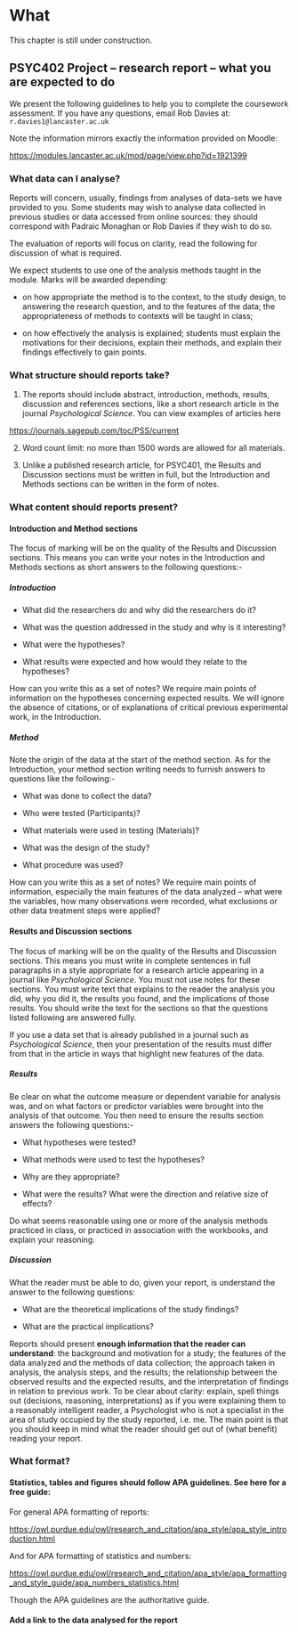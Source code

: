 # What {#sec-what}

::: callout-warning
This chapter is still under construction.
:::

## PSYC402 Project -- research report -- what you are expected to do

We present the following guidelines to help you to complete the coursework assessment. If you have any questions, email Rob Davies at: `r.davies1@lancaster.ac.uk`

Note the information mirrors exactly the information provided on Moodle:

<https://modules.lancaster.ac.uk/mod/page/view.php?id=1921399>

### What data can I analyse?

Reports will concern, usually, findings from analyses of data-sets we have provided to you. Some students may wish to analyse data collected in previous studies or data accessed from online sources: they should correspond with Padraic Monaghan or Rob Davies if they wish to do so.

The evaluation of reports will focus on clarity, read the following for discussion of what is required.

We expect students to use one of the analysis methods taught in the module. Marks will be awarded depending:

-   on how appropriate the method is to the context, to the study design, to answering the research question, and to the features of the data; the appropriateness of methods to contexts will be taught in class;

-   on how effectively the analysis is explained; students must explain the motivations for their decisions, explain their methods, and explain their findings effectively to gain points.

### What structure should reports take?

1.  The reports should include abstract, introduction, methods, results, discussion and references sections, like a short research article in the journal *Psychological Science*. You can view examples of articles here

<https://journals.sagepub.com/toc/PSS/current>

2.  Word count limit: no more than 1500 words are allowed for all materials.

3.  Unlike a published research article, for PSYC401, the Results and Discussion sections must be written in full, but the Introduction and Methods sections can be written in the form of notes.

### What content should reports present?

#### Introduction and Method sections

The focus of marking will be on the quality of the Results and Discussion sections. This means you can write your notes in the Introduction and Methods sections as short answers to the following questions:-

##### Introduction

-   What did the researchers do and why did the researchers do it?

-   What was the question addressed in the study and why is it interesting?

-   What were the hypotheses?

-   What results were expected and how would they relate to the hypotheses?

How can you write this as a set of notes? We require main points of information on the hypotheses concerning expected results. We will ignore the absence of citations, or of explanations of critical previous experimental work, in the Introduction.

##### Method

Note the origin of the data at the start of the method section. As for the Introduction, your method section writing needs to furnish answers to questions like the following:-

-   What was done to collect the data?

-   Who were tested (Participants)?

-   What materials were used in testing (Materials)?

-   What was the design of the study?

-   What procedure was used?

How can you write this as a set of notes? We require main points of information, especially the main features of the data analyzed -- what were the variables, how many observations were recorded, what exclusions or other data treatment steps were applied?

#### Results and Discussion sections

The focus of marking will be on the quality of the Results and Discussion sections. This means you must write in complete sentences in full paragraphs in a style appropriate for a research article appearing in a journal like *Psychological Science*. You must not use notes for these sections. You must write text that explains to the reader the analysis you did, why you did it, the results you found, and the implications of those results. You should write the text for the sections so that the questions listed following are answered fully.

If you use a data set that is already published in a journal such as *Psychological Science*, then your presentation of the results must differ from that in the article in ways that highlight new features of the data.

##### Results

Be clear on what the outcome measure or dependent variable for analysis was, and on what factors or predictor variables were brought into the analysis of that outcome. You then need to ensure the results section answers the following questions:-

-   What hypotheses were tested?

-   What methods were used to test the hypotheses?

-   Why are they appropriate?

-   What were the results? What were the direction and relative size of effects?

Do what seems reasonable using one or more of the analysis methods practiced in class, or practiced in association with the workbooks, and explain your reasoning.

##### Discussion

What the reader must be able to do, given your report, is understand the answer to the following questions:

-   What are the theoretical implications of the study findings?

-   What are the practical implications?

Reports should present **enough information that the reader can understand**: the background and motivation for a study; the features of the data analyzed and the methods of data collection; the approach taken in analysis, the analysis steps, and the results; the relationship between the observed results and the expected results, and the interpretation of findings in relation to previous work. To be clear about clarity: explain, spell things out (decisions, reasoning, interpretations) as if you were explaining them to a reasonably intelligent reader, a Psychologist who is not a specialist in the area of study occupied by the study reported, i.e. me. The main point is that you should keep in mind what the reader should get out of (what benefit) reading your report.

### What format?

#### Statistics, tables and figures should follow APA guidelines. See here for a free guide:

For general APA formatting of reports:

<https://owl.purdue.edu/owl/research_and_citation/apa_style/apa_style_introduction.html>

And for APA formatting of statistics and numbers:

<https://owl.purdue.edu/owl/research_and_citation/apa_style/apa_formatting_and_style_guide/apa_numbers_statistics.html>

Though the APA guidelines are the authoritative guide.

#### Add a link to the data analysed for the report
